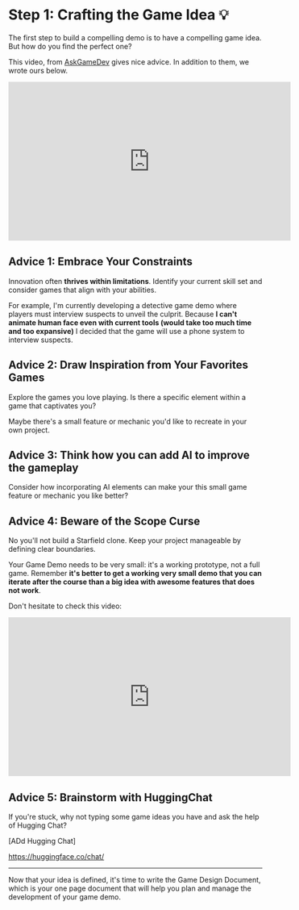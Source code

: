 # Step 1: Crafting the Game Idea 💡

The first step to build a compelling demo is to have a compelling game idea. But how do you find the perfect one?

This video, from [AskGameDev](https://www.youtube.com/@AskGamedev) gives nice advice. In addition to them, we wrote ours below.

<iframe width="560" height="315" src="https://www.youtube.com/embed/fDqnw5pNebk?si=83Au99UbYkCmSSJ2" title="YouTube video player" frameborder="0" allow="accelerometer; autoplay; clipboard-write; encrypted-media; gyroscope; picture-in-picture; web-share" allowfullscreen></iframe>

## Advice 1: Embrace Your Constraints

Innovation often **thrives within limitations**. Identify your current skill set and consider games that align with your abilities. 

For example, I'm currently developing a detective game demo where players must interview suspects to unveil the culprit. Because **I can't animate human face even with current tools (would take too much time and too expansive)** I decided that the game will use a phone system to interview suspects.

## Advice 2: Draw Inspiration from Your Favorites Games

Explore the games you love playing. Is there a specific element within a game that captivates you? 

Maybe there's a small feature or mechanic you'd like to recreate in your own project.

## Advice 3: Think how you can add AI to improve the gameplay

Consider how incorporating AI elements can make your this small game feature or mechanic you like better?

## Advice 4: Beware of the Scope Curse

No you'll not build a Starfield clone. Keep your project manageable by defining clear boundaries. 

Your Game Demo needs to be very small: it's a working prototype, not a full game. Remember **it's better to get a working very small demo that you can iterate after the course than a big idea with awesome features that does not work**.

Don't hesitate to check this video:

<iframe width="560" height="315" src="https://www.youtube.com/embed/bh0F9m1O4gk?si=TKjyXGL1oqjuIvGE" title="YouTube video player" frameborder="0" allow="accelerometer; autoplay; clipboard-write; encrypted-media; gyroscope; picture-in-picture; web-share" allowfullscreen></iframe>

## Advice 5: Brainstorm with HuggingChat

If you're stuck, why not typing some game ideas you have and ask the help of Hugging Chat?

[ADd Hugging Chat]

https://huggingface.co/chat/

---
Now that your idea is defined, it's time to write the Game Design Document, which is your one page document that will help you plan and manage the development of your game demo.

